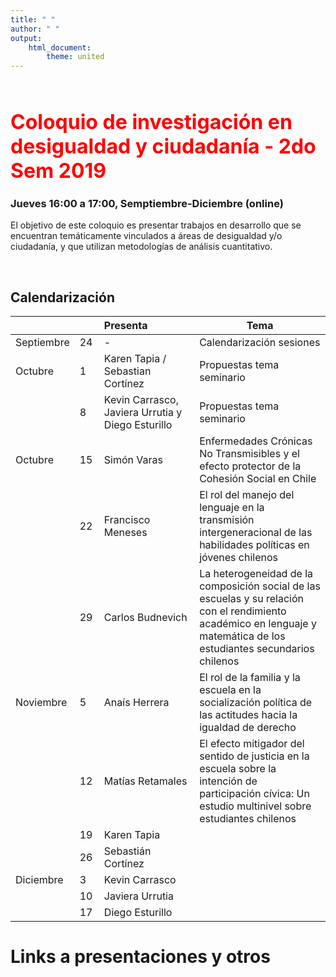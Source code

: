 ```yaml
---
title: " "
author: " "
output:
    html_document:
        theme: united
---
```


<br/>
<br/>

<b>
<font color="red" size=6>
Coloquio de investigación en desigualdad y ciudadanía - 2do Sem 2019
</b>
</font>
<br>


### Jueves 16:00  a 17:00, Semptiembre-Diciembre (online)

El objetivo de este coloquio es presentar trabajos en desarrollo que se encuentran temáticamente vinculados a áreas de desigualdad y/o ciudadanía, y que utilizan metodologías de análisis cuantitativo.

<br>


## Calendarización


| |  |  Presenta   | Tema |
|--|--|:--------|------------ |
| Septiembre  | 24 | -  | Calendarización sesiones
| Octubre     |  1 | Karen Tapia / Sebastian Cortínez  | Propuestas tema seminario
|             |  8 | Kevin Carrasco, Javiera Urrutia y Diego Esturillo  | Propuestas tema seminario
| Octubre     | 15 | Simón Varas  | Enfermedades Crónicas No Transmisibles y el efecto protector de la Cohesión Social en Chile
|             | 22 | Francisco Meneses | El rol del manejo del lenguaje en la transmisión intergeneracional de las habilidades políticas en jóvenes chilenos
|             | 29 | Carlos Budnevich  | La heterogeneidad de la composición social de las escuelas y su relación con el rendimiento académico en lenguaje y matemática de los estudiantes secundarios chilenos
| Noviembre   | 5  | Anaís Herrera | El rol de la familia y la escuela en la socialización política de las actitudes hacia la igualdad de derecho
|             | 12 | Matías Retamales | El efecto mitigador del sentido de justicia en la escuela sobre la intención de participación cívica: Un estudio multinivel sobre estudiantes chilenos
|             | 19 | Karen Tapia |
|             | 26 | Sebastián Cortínez |
| Diciembre   |  3 | Kevin Carrasco |
|             | 10 | Javiera Urrutia |
|             | 17 | Diego Esturillo |




# Links a presentaciones y otros
